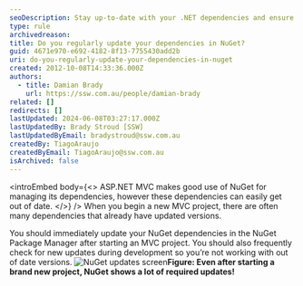 ```yaml
---
seoDescription: Stay up-to-date with your .NET dependencies and ensure a secure and efficient development experience by regularly updating NuGet packages.
type: rule
archivedreason:
title: Do you regularly update your dependencies in NuGet?
guid: 4671e970-e692-4182-8f13-7755430add2b
uri: do-you-regularly-update-your-dependencies-in-nuget
created: 2012-10-08T14:33:36.000Z
authors:
  - title: Damian Brady
    url: https://ssw.com.au/people/damian-brady
related: []
redirects: []
lastUpdated: 2024-06-08T03:27:17.000Z
lastUpdatedBy: Brady Stroud [SSW]
lastUpdatedByEmail: bradystroud@ssw.com.au
createdBy: TiagoAraujo
createdByEmail: TiagoAraujo@ssw.com.au
isArchived: false
---
```


<introEmbed
  body={<>
ASP.NET MVC makes good use of NuGet for managing its dependencies, however these dependencies can easily get out of date.
  </>}
/>
When you begin a new MVC project, there are often many dependencies that already have updated versions.

You should immediately update your NuGet dependencies in the NuGet Package Manager after starting an MVC project. You should also frequently check for new updates during development so you’re not working with out of date versions.
![NuGet updates screen](/uploads/rules/do-you-regularly-update-your-dependencies-in-nuget/nuget-updates.png)**Figure: Even after starting a brand new project, NuGet shows a lot of required updates!**
